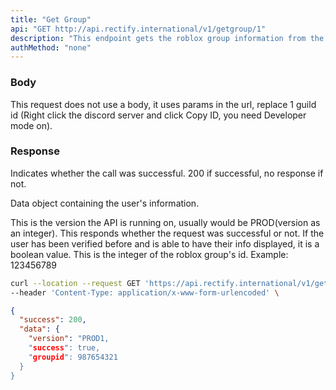 ```yaml
---
title: "Get Group"
api: "GET http://api.rectify.international/v1/getgroup/1"
description: "This endpoint gets the roblox group information from the discord guild."
authMethod: "none"
---
```


### Body

This request does not use a body, it uses params in the url, replace 1 guild id (Right click the discord server and click Copy ID, you need Developer mode on).

### Response

<ResponseField name="Status" type="number">
  Indicates whether the call was successful. 200 if successful, no response if not.
</ResponseField>

<ResponseField name="data" type="object">

Data object containing the user's information.

<Expandable title="Response Info">

<ResponseField name="version" type="string">
  This is the version the API is running on, usually would be PROD(version as an integer).
</ResponseField>

<ResponseField name="success" type="boolean">
  This responds whether the request was successful or not. If the user has been verified before and is able to have their info displayed, it is a boolean value.
</ResponseField>

<ResponseField name="groupid" type="integer">
  This is the integer of the roblox group's id. Example: 123456789
</ResponseField>

</Expandable>

</ResponseField>

<RequestExample>

```bash Example Request
curl --location --request GET 'https://api.rectify.international/v1/getgroup/1' \
--header 'Content-Type: application/x-www-form-urlencoded' \
```

</RequestExample>

<ResponseExample>

```json Response
{
  "success": 200,
  "data": {
    "version": "PROD1,
    "success": true,
    "groupid": 987654321
  }
}
```

</ResponseExample>
